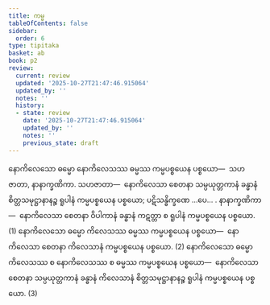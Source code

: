 ```yaml
---
title: ကမ္မ
tableOfContents: false
sidebar:
  order: 6
type: tipitaka
basket: ab
book: p2
review:
  current: review
  updated: '2025-10-27T21:47:46.915064'
  updated_by: ''
  notes: ''
  history:
  - state: review
    date: '2025-10-27T21:47:46.915064'
    updated_by: ''
    notes: ''
    previous_state: draft
---
```



<ReviewStatus review={frontmatter.review} showDetails={true} />

<HypothesisAnnotation frontmatter={frontmatter} />

<DynamicBreadcrumb />

<Division number="27" book="p2" e="ch" v="38" p="377">

<Paragraph number="3883" book="p2">
နောကိလေသော ဓမ္မော နောကိလေသဿ ဓမ္မဿ ကမ္မပစ္စယေန ပစ္စယော—  သဟဇာတာ, နာနာက္ခဏိကာ. <Emphasis>သဟဇာတာ</Emphasis>—  နောကိလေသာ စေတနာ သမ္ပယုတ္တကာနံ ခန္ဓာနံ စိတ္တသမုဋ္ဌာနာနဉ္စ ရူပါနံ ကမ္မပစ္စယေန ပစ္စယော; ပဋိသန္ဓိက္ခဏေ …ပေ… . <Emphasis>နာနာက္ခဏိကာ</Emphasis>—  နောကိလေသာ စေတနာ ဝိပါကာနံ ခန္ဓာနံ ကဋတ္တာ စ ရူပါနံ ကမ္မပစ္စယေန ပစ္စယော. (1)
</Paragraph>

<Paragraph number="3884" book="p2">
နောကိလေသော ဓမ္မော ကိလေသဿ ဓမ္မဿ ကမ္မပစ္စယေန ပစ္စယော—  နောကိလေသာ စေတနာ ကိလေသာနံ ကမ္မပစ္စယေန ပစ္စယော. (2)
</Paragraph>

<Paragraph number="3885" book="p2">
နောကိလေသော ဓမ္မော ကိလေသဿ စ နောကိလေသဿ စ ဓမ္မဿ ကမ္မပစ္စယေန ပစ္စယော—  နောကိလေသာ စေတနာ သမ္ပယုတ္တကာနံ ခန္ဓာနံ ကိလေသာနံ စိတ္တသမုဋ္ဌာနာနဉ္စ ရူပါနံ ကမ္မပစ္စယေန ပစ္စယော. (3)
</Paragraph>
</Division>